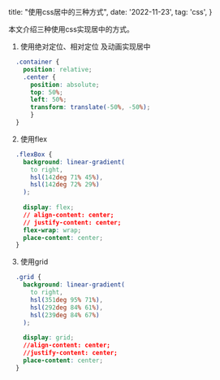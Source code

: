 title: "使用css居中的三种方式",
date: '2022-11-23',
tag: 'css',
}


本文介绍三种使用css实现居中的方式。

1. 使用绝对定位、相对定位 及动画实现居中
```css
  .container {
    position: relative;
    .center {
      position: absolute;
      top: 50%;
      left: 50%;
      transform: translate(-50%, -50%);
      }
  }
```

2. 使用flex
```css
  .flexBox {
    background: linear-gradient(
      to right, 
      hsl(142deg 71% 45%), 
      hsl(142deg 72% 29%)
    );
    
    display: flex;
    // align-content: center;
    // justify-content: center;
    flex-wrap: wrap;
    place-content: center;
  }
```

3. 使用grid

```css
  .grid {
    background: linear-gradient(
      to right, 
      hsl(351deg 95% 71%), 
      hsl(292deg 84% 61%),
      hsl(239deg 84% 67%)
    );
    
    display: grid;
    //align-content: center;
    //justify-content: center;
    place-content: center;
  }
```